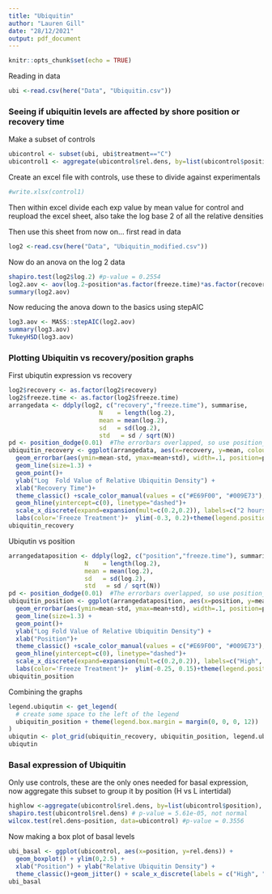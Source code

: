 ```yaml
---
title: "Ubiquitin"
author: "Lauren Gill"
date: "28/12/2021"
output: pdf_document
---
```


```r
knitr::opts_chunk$set(echo = TRUE)
```

Reading in data
```r
ubi <-read.csv(here("Data", "Ubiquitin.csv"))
```

### Seeing if ubiquitin levels are affected by shore position or recovery time
Make a subset of controls
```r
ubicontrol <- subset(ubi, ubi$treatment=="C")
ubicontrol1 <- aggregate(ubicontrol$rel.dens, by=list(ubicontrol$position, ubicontrol$freeze.time, ubicontrol$recovery), FUN=mean)
```

Create an excel file with controls, use these to divide against experimentals
```r
#write.xlsx(control1) 
```
Then within excel divide each exp value by mean value for control and reupload the excel sheet, also take the log base 2 of all the relative densities

Then use this sheet from now on... first read in data
```r
log2 <-read.csv(here("Data", "Ubiquitin_modified.csv"))
```

Now do an anova on the log 2 data
```r
shapiro.test(log2$log.2) #p-value = 0.2554
log2.aov <- aov(log.2~position*as.factor(freeze.time)*as.factor(recovery),data=log2)
summary(log2.aov)
```

Now reducing the anova down to the basics using stepAIC
```r
log3.aov <- MASS::stepAIC(log2.aov)
summary(log3.aov)
TukeyHSD(log3.aov)
```

### Plotting Ubiquitin vs recovery/position graphs
First ubiqutin expression vs recovery
```r
log2$recovery <- as.factor(log2$recovery)
log2$freeze.time <- as.factor(log2$freeze.time)
arrangedata <- ddply(log2, c("recovery","freeze.time"), summarise,
                         N    = length(log.2),
                         mean = mean(log.2),
                         sd   = sd(log.2),
                         std   = sd / sqrt(N))
pd <- position_dodge(0.01)  #The errorbars overlapped, so use position_dodge to move them horizontally
ubiquitin_recovery <- ggplot(arrangedata, aes(x=recovery, y=mean, colour=freeze.time,group=freeze.time)) + 
  geom_errorbar(aes(ymin=mean-std, ymax=mean+std), width=.1, position=pd) +
  geom_line(size=1.3) + 
  geom_point()+
  ylab("Log  Fold Value of Relative Ubiquitin Density") +
  xlab("Recovery Time")+
  theme_classic() +scale_color_manual(values = c("#E69F00", "#009E73"), labels = c("4 x 2 h", "1 x 8 h"))+
  geom_hline(yintercept=c(0), linetype="dashed")+
  scale_x_discrete(expand=expansion(mult=c(0.2,0.2)), labels=c("2 hours", "20 hours"))+
  labs(color='Freeze Treatment')+  ylim(-0.3, 0.2)+theme(legend.position="none")
ubiquitin_recovery

```

Ubiqutin vs position
```r
arrangedataposition <- ddply(log2, c("position","freeze.time"), summarise,
                     N    = length(log.2),
                     mean = mean(log.2),
                     sd   = sd(log.2),
                     std   = sd / sqrt(N))
pd <- position_dodge(0.01)  #The errorbars overlapped, so use position_dodge to move them horizontally
ubiquitin_position <- ggplot(arrangedataposition, aes(x=position, y=mean, colour=freeze.time,group=freeze.time)) + 
  geom_errorbar(aes(ymin=mean-std, ymax=mean+std), width=.1, position=pd) +
  geom_line(size=1.3) + 
  geom_point()+
  ylab("Log Fold Value of Relative Ubiquitin Density") +
  xlab("Position")+
  theme_classic() +scale_color_manual(values = c("#E69F00", "#009E73"), labels = c("4 x 2 h", "1 x 8 h"))+
  geom_hline(yintercept=c(0), linetype="dashed")+
  scale_x_discrete(expand=expansion(mult=c(0.2,0.2)), labels=c("High", "Low"))+
  labs(color='Freeze Treatment')+  ylim(-0.25, 0.15)+theme(legend.position="none")
ubiquitin_position
```

Combining the graphs
```r
legend.ubiqutin <- get_legend(
  # create some space to the left of the legend
  ubiquitin_position + theme(legend.box.margin = margin(0, 0, 0, 12))
)
ubiqutin <- plot_grid(ubiquitin_recovery, ubiquitin_position, legend.ubiqutin, ncol=3, rel_widths = c(3, 3, 1.5), labels = c("A", "B"))
ubiqutin
```


### Basal expression of Ubiquitin
Only use controls, these are the only ones needed for basal expression, now aggregate this subset to group it by position (H vs L intertidal)
```r
highlow <-aggregate(ubicontrol$rel.dens, by=list(ubicontrol$position), FUN=mean)
shapiro.test(ubicontrol$rel.dens) # p-value = 5.61e-05, not normal
wilcox.test(rel.dens~position, data=ubicontrol) #p-value = 0.3556
```

Now making a box plot of basal levels
```r
ubi_basal <- ggplot(ubicontrol, aes(x=position, y=rel.dens)) + 
  geom_boxplot() + ylim(0,2.5) +
  xlab("Position") + ylab("Relative Ubiquitin Density") + 
  theme_classic()+geom_jitter() + scale_x_discrete(labels = c("High", "Low"))
ubi_basal
```


